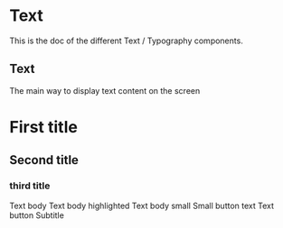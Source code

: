 <!--- Text.stories.mdx --->


<Meta
  title="Text"
  component={H1}
/>

# Text

This is the doc of the different Text / Typography components.

## Text

The main way to display text content on the screen

<Canvas>
  <Story name="base">
    <H1 as="h2" textColor="primary500">
      First title
    </H1>
    <H2>Second title</H2>
    <H3>third title</H3>
    <Text>Text body</Text>
    <Text highlighted={true}>Text body highlighted</Text>
    <Text small={true}>Text body small</Text>
    <Text small={true} highlighted={true}>
      Small button text
    </Text>
    <TextButton>Text button</TextButton>
    <Subtitle>Subtitle</Subtitle>
  </Story>
</Canvas>
